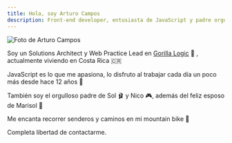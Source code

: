 ```yaml
---
title: Hola, soy Arturo Campos
description: Front-end developer, entusiasta de JavaScript y padre orgulloso
---
```


<div className='sm:float-left sm:mr-4 text-center my-5 sm:my-0 sm:mb-1'>
  <div className='rounded-full border-secondary inline-flex border-2 shadow-2xl'>
    <Image
      className='rounded-full'
      alt='Foto de Arturo Campos'
      src='/images/arturo.jpg'
      layout='intrinsic'
      height={150}
      width={150}
    />
  </div>
</div>

Soy un Solutions Architect y Web Practice Lead en [Gorilla Logic](https://gorillalogic.com) 🦍 , actualmente viviendo en Costa Rica 🇨🇷

JavaScript es lo que me apasiona, lo disfruto al trabajar cada día un poco más desde hace 12 años 💪

También soy el orgulloso padre de Sol 🩰 y Nico 🎮, además del feliz esposo de Marisol 🎨

Me encanta recorrer senderos y caminos en mi mountain bike 🚵

Completa libertad de contactarme.
